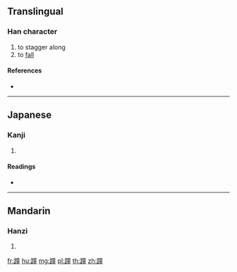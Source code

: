 {{character info/new}}
==Translingual==

===Han character===
{{Han char|rn=157|rad=足|as=12|sn=19|four=|canj=RMYTG}}

# to stagger along
# to [[fall]]

====References====
* {{Han ref|kx=1233.290|dkj=37871|dj=1705.400|hdz=63741.030|uh=8E71|ud=36465}}

----

==Japanese==

===Kanji===
{{ja-kanji|grade=|rs=足12}}

# {{defn|lang=ja|sort=足12}}

====Readings====
* {{ja-readings|on=[[しょう]] (shō), [[しゅ]] (shu), [[ちょう]] (chō), [[ちゅ]] (chu)|kun=[[ためらう]] (tamerau)|nanori=}}

----

==Mandarin==

===Hanzi===
{{cmn-hanzi|pin=[[zhōng]] ([[zhong1]])|wg=chung<sup>1</sup>}}

# {{defn|lang=cmn|sort=足12}}

[[fr:蹱]]
[[hu:蹱]]
[[mg:蹱]]
[[pl:蹱]]
[[th:蹱]]
[[zh:蹱]]